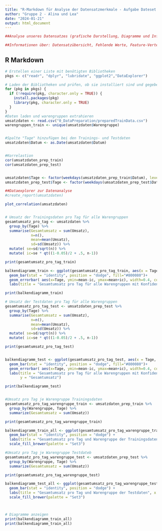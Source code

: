 ```yaml
---
title: "R-Markdown für Analyse der Datensatzmerkmale - Aufgabe Dateset Characterisristics"
author: "Gruppe 2 - Alina und Lea"
date: "2024-01-21"
output: html_document
---
```


```r
##Analyse unseres Datensatzes (grafische Darstellung, Diagramme und Informationstabellen um Hauptmerkmale des Datensatzes zusammenzufassen)

##Informationen über: Datensatzübersicht, Fehlende Werte, Feature-Verteilungen, Korrelationen
```

## R Markdown

```r
# Erstellen einer Liste mit benötigten Bibliotheken
pkgs <- c("readr", "dplyr", "lubridate", "ggplot2","DataExplorer")

# Laden der Bibliotheken und prüfen, ob sie installiert sind und gegebendenfalls installieren
for (pkg in pkgs) {
  if (!require(pkg, character.only = TRUE)) {
    install.packages(pkg)
    library(pkg, character.only = TRUE)
  }
}
#Daten laden und warengruppen extrahieren
umsatzdaten <- read.csv("0_DataPreparation/preparedTrainData.csv")
warengruppen_train <- unique(umsatzdaten$Warengruppe)


#Spalte "Tage" hinzufügen bei den Trainings- und Testdaten
umsatzdaten$Datum <- as.Date(umsatzdaten$Datum)


#Korrelastion
cor(umsatzdaten_prep_train)
cor(umsatzdaten_prep_test)


umsatzdaten$Tage <- factor(weekdays(umsatzdaten_prep_train$Datum), levels=c("Montag", "Dienstag", "Mittwoch", "Donnerstag", "Freitag", "Samstag", "Sonntag"))
umsatzdaten_prep_test$Tage <- factor(weekdays(umsatzdaten_prep_test$Datum), levels=c("Montag", "Dienstag", "Mittwoch", "Donnerstag", "Freitag", "Samstag", "Sonntag"))

##Dataexplorer zur Datenanalyse
#create_report(umsatzdaten)

plot_correlation(umsatzdaten)


# Umsatz der Trainingsdaten pro Tag für alle Warengruppen
gesamtumsatz_pro_tag <- umsatzdaten %>%
  group_by(Tage) %>%
  summarise(Gesamtumsatz = sum(Umsatz),
            n=n(), 
            mean=mean(Umsatz),
            sd=sd(Umsatz)) %>%
  mutate( se=sd/sqrt(n)) %>%
  mutate( ic=se * qt((1-0.05)/2 + .5, n-1))

print(gesamtumsatz_pro_tag_train)

balkendiagramm_train <- ggplot(gesamtumsatz_pro_tag_train, aes(x = Tage, y = mean)) +
  geom_bar(stat = "identity", position = "dodge", fill="#800080")+
  geom_errorbar( aes(x=Tage, ymin=mean-ic, ymax=mean+ic), width=0.4, colour="orange", alpha=0.9, linewidth=1.5)+
  labs(title = "Gesamtumsatz pro Tag für alle Warengruppen mit Konfidenzintervallen der Trainingsdaten", x = "Wochentag", y = "Gesamtumsatz")

print(balkendiagramm_train)

# Umsatz der Testdaten pro Tag für alle Warengruppen
gesamtumsatz_pro_tag_test <- umsatzdaten_prep_test %>%
  group_by(Tage) %>%
  summarise(Gesamtumsatz = sum(Umsatz),
            n=n(), 
            mean=mean(Umsatz),
            sd=sd(Umsatz)) %>%
  mutate( se=sd/sqrt(n)) %>%
  mutate( ic=se * qt((1-0.05)/2 + .5, n-1))

print(gesamtumsatz_pro_tag_test)


balkendiagramm_test <- ggplot(gesamtumsatz_pro_tag_test, aes(x = Tage, y = mean)) +
  geom_bar(stat = "identity", position = "dodge", fill="#800080")+
  geom_errorbar( aes(x=Tage, ymin=mean-ic, ymax=mean+ic), width=0.4, colour="orange", alpha=0.9, linewidth=1.5)+
  labs(title = "Gesamtumsatz pro Tag für alle Warengruppen mit Konfidenzintervallen der Testdaten", x = "Wochentag", 
       y = "Gesamtumsatz")

print(balkendiagramm_test)


#Umsatz pro Tag je Warengruppe Trainingsdaten
gesamtumsatz_pro_tag_warengruppe_train <- umsatzdaten_prep_train %>%
  group_by(Warengruppe, Tage) %>%
  summarize(Gesamtumsatz = sum(Umsatz))

print(gesamtumsatz_pro_tag_warengruppe_train)

balkendiagramm_train_all <- ggplot(gesamtumsatz_pro_tag_warengruppe_train, aes(x = Warengruppe, y = Gesamtumsatz, fill = Tage)) +
  geom_bar(stat = "identity", position = "dodge") +
  labs(title = "Gesamtumsatz pro Tag und Warengruppe der Trainingsdaten", x = "Warengruppe", y = "Gesamtumsatz", fill="Wochentag") +
  scale_fill_brewer(palette = "Set3")

#Umsatz pro Tag je Warengruppe Testdateb
gesamtumsatz_pro_tag_warengruppe_test <- umsatzdaten_prep_test %>%
  group_by(Warengruppe, Tage) %>%
  summarize(Gesamtumsatz = sum(Umsatz))

print(gesamtumsatz_pro_tag_warengruppe_test)

balkendiagramm_test_all <- ggplot(gesamtumsatz_pro_tag_warengruppe_test, aes(x = Warengruppe, y = Gesamtumsatz, fill = Tage)) +
  geom_bar(stat = "identity", position = "dodge") +
  labs(title = "Gesamtumsatz pro Tag und Warengruppe der Testdaten", x = "Warengruppe", y = "Gesamtumsatz", fill="Wochentag") +
  scale_fill_brewer(palette = "Set3")



# Diagramme anzeigen
print(balkendiagramm_train_all)
print(balkendiagramm_train_all)

```

